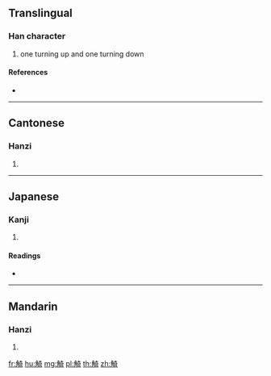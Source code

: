 {{character info/new}}
==Translingual==

===Han character===
{{Han char|rn=148|rad=角|as=08|sn=15|four=24221|canj=NBKMR}}

# one turning up and one turning down

====References====
* {{Han ref|kx=1143.310|dkj=35105|dj=1610.200|hdz=63928.180|uh=89ED|ud=35309|bh=E7D1|bd=59345}}

----

==Cantonese==

===Hanzi===
{{yue-hanzi|jyut=|y=kei1}}

# {{defn|lang=yue|sort=角08}}

----

==Japanese==

===Kanji===
{{ja-kanji|grade=|rs=角08}}

# {{defn|lang=ja|sort=角08}}

====Readings====
* {{ja-readings|on=[[き]] (ki)|kun=[[かたむく]] (katamuku)|nanori=}}

----

==Mandarin==

===Hanzi===
{{cmn-hanzi|pin=[[jī]] ([[ji1]])|wg=chi<sup>1</sup>}}

# {{defn|lang=cmn|sort=角08}}

[[fr:觭]]
[[hu:觭]]
[[mg:觭]]
[[pl:觭]]
[[th:觭]]
[[zh:觭]]